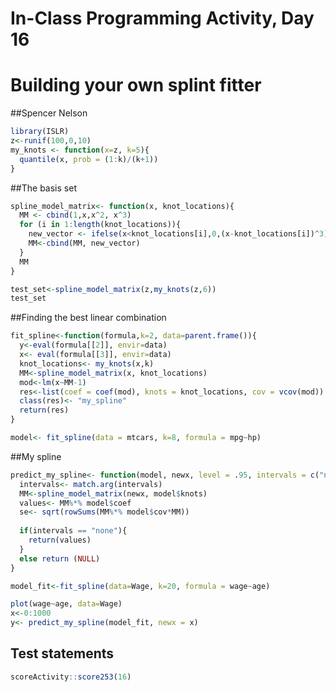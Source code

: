 # In-Class Programming Activity, Day 16

# Building your own splint fitter
##Spencer Nelson

```r
library(ISLR)
z<-runif(100,0,10)
my_knots <- function(x=z, k=5){
  quantile(x, prob = (1:k)/(k+1))
}
```

##The basis set
```r
spline_model_matrix<- function(x, knot_locations){
  MM <- cbind(1,x,x^2, x^3)
  for (i in 1:length(knot_locations)){
    new_vector <- ifelse(x<knot_locations[i],0,(x-knot_locations[i])^3)
    MM<-cbind(MM, new_vector)
  }
  MM
}

test_set<-spline_model_matrix(z,my_knots(z,6))
test_set
```

##Finding the best linear combination
```r
fit_spline<-function(formula,k=2, data=parent.frame()){
  y<-eval(formula[[2]], envir=data)
  x<- eval(formula[[3]], envir=data)
  knot_locations<- my_knots(x,k)
  MM<-spline_model_matrix(x, knot_locations)
  mod<-lm(x~MM-1)
  res<-list(coef = coef(mod), knots = knot_locations, cov = vcov(mod))
  class(res)<- "my_spline"
  return(res)
}

model<- fit_spline(data = mtcars, k=8, formula = mpg~hp)
```
##My spline
```r
predict_my_spline<- function(model, newx, level = .95, intervals = c("none", "confidence", "prediction")){
  intervals<- match.arg(intervals)
  MM<-spline_model_matrix(newx, model$knots)
  values<- MM%*% model$coef
  se<- sqrt(rowSums(MM%*% model$cov*MM))
  
  if(intervals == "none"){
    return(values)
  }
  else return (NULL)
}

model_fit<-fit_spline(data=Wage, k=20, formula = wage~age)

plot(wage~age, data=Wage)
x<-0:1000
y<- predict_my_spline(model_fit, newx = x)
```

## Test statements

```r
scoreActivity::score253(16)
```